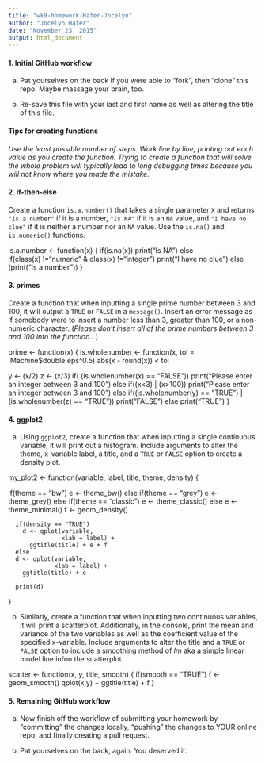 ```yaml
---
title: "wk9-homework-Hafer-Jocelyn"
author: "Jocelyn Hafer"
date: "November 23, 2015"
output: html_document
---
```


#### 1. Initial GitHub workflow

a. Pat yourselves on the back if you were able to "fork", then "clone" this repo. Maybe massage your brain, too.

b. Re-save this file with your last and first name as well as altering the title of this file.

#### Tips for creating functions

*Use the least possible number of steps. Work line by line, printing out each value as you create the function. Trying to create a function that will solve the whole problem will typically lead to long debugging times because you will not know where you made the mistake.*

#### 2. if-then-else
Create a function `is.a.number()` that takes a single parameter `X` and returns `"Is a number"` if it is a number, `"Is NA"` if it is an `NA` value, and `"I have no clue"` if it is neither a number nor an `NA` value. Use the `is.na()` and `is.numeric()` functions.


is.a.number <- function(x) {
  if(is.na(x))
     print("Is NA") 
    else  
  if(class(x) !="numeric" & class(x) !="integer")
     print("I have no clue")
 else 
  (print("Is a number"))
}


#### 3. primes 
Create a function that when inputting a single prime number between 3 and 100, it will output a `TRUE` or `FALSE` in a `message()`. Insert an error message as if somebody were to insert a number less than 3, greater than 100, or a non-numeric character. (*Please don't insert all of the prime numbers between 3 and 100 into the function...*)


prime <- function(x) {
  is.wholenumber <-
    function(x, tol = .Machine$double.eps^0.5)  abs(x - round(x)) < tol

  y <- (x/2)
  z <- (x/3)
  if(
    (is.wholenumber(x) == "FALSE"))
    print("Please enter an integer between 3 and 100")
  else 
    if((x<3) | (x>100))
    print("Please enter an integer between 3 and 100")
  else 
    if((is.wholenumber(y) == "TRUE") | (is.wholenumber(z) == "TRUE"))
    print("FALSE")
  else
    print("TRUE")
      }

#### 4. ggplot2

a. Using `ggplot2`, create a function that when inputting a single continuous variable, it will print out a histogram. Include arguments to alter the theme, x-variable label, a title, and a `TRUE` or `FALSE` option to create a density plot.


my_plot2 <- function(variable, label, title, theme, density) {
  
  if(theme == "bw")
    e <- theme_bw()
  else
    if(theme == "grey")
      e <- theme_grey()
    else
      if(theme == "classic")
        e <- theme_classic()
      else
        e <- theme_minimal()
      f <- geom_density()
      
      if(density == "TRUE")
        d <- qplot(variable, 
                   xlab = label) + 
          ggtitle(title) + e + f
      else
      d <- qplot(variable, 
                 xlab = label) + 
        ggtitle(title) + e
      
      print(d)
}


b. Similarly, create a function that when inputting two continuous variables, it will print a scatterplot. Additionally, in the console, print the mean and variance of the two variables as well as the coefficient value of the specified x-variable.  Include arguments to alter the title and a `TRUE` or `FALSE` option to include a smoothing method of *lm* aka a simple linear model line in/on the scatterplot.


scatter <- function(x, y, title, smooth) {
  if(smooth == "TRUE")
    f <- geom_smooth()
  qplot(x,y) + ggtitle(title) + f
}

#### 5. Remaining GitHub workflow

a. Now finish off the workflow of submitting your homework by "committing" the changes locally, "pushing" the changes to YOUR online repo, and finally creating a pull request. 

b. Pat yourselves on the back, again.  You deserved it.
